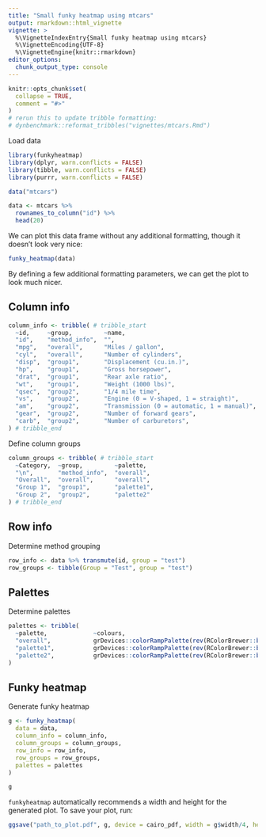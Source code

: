 ```yaml
---
title: "Small funky heatmap using mtcars"
output: rmarkdown::html_vignette
vignette: >
  %\VignetteIndexEntry{Small funky heatmap using mtcars}
  %\VignetteEncoding{UTF-8}
  %\VignetteEngine{knitr::rmarkdown}
editor_options: 
  chunk_output_type: console
---
```


```r
knitr::opts_chunk$set(
  collapse = TRUE,
  comment = "#>"
)
# rerun this to update tribble formatting:
# dynbenchmark::reformat_tribbles("vignettes/mtcars.Rmd")
```

Load data
```r
library(funkyheatmap)
library(dplyr, warn.conflicts = FALSE)
library(tibble, warn.conflicts = FALSE)
library(purrr, warn.conflicts = FALSE)

data("mtcars")

data <- mtcars %>% 
  rownames_to_column("id") %>%
  head(20)
```

We can plot this data frame without any additional formatting, though it doesn't look very nice:
```r
funky_heatmap(data)
```

By defining a few additional formatting parameters, we can get the plot to look much nicer.

## Column info 


```r
column_info <- tribble( # tribble_start
  ~id,     ~group,         ~name,                                       ~geom,        ~palette,    ~options,
  "id",    "method_info",  "",                                          "text",       NA,          list(hjust = 0, width = 6),
  "mpg",   "overall",      "Miles / gallon",                            "bar",        "palette1",  list(width = 4, legend = FALSE),
  "cyl",   "overall",      "Number of cylinders",                       "bar",        "palette2",  list(width = 4, legend = FALSE),
  "disp",  "group1",       "Displacement (cu.in.)",                     "funkyrect",  "palette1",  lst(),
  "hp",    "group1",       "Gross horsepower",                          "funkyrect",  "palette1",  lst(),
  "drat",  "group1",       "Rear axle ratio",                           "funkyrect",  "palette1",  lst(),
  "wt",    "group1",       "Weight (1000 lbs)",                         "funkyrect",  "palette1",  lst(),
  "qsec",  "group2",       "1/4 mile time",                             "funkyrect",  "palette2",  lst(),
  "vs",    "group2",       "Engine (0 = V-shaped, 1 = straight)",       "funkyrect",  "palette2",  lst(),
  "am",    "group2",       "Transmission (0 = automatic, 1 = manual)",  "funkyrect",  "palette2",  lst(),
  "gear",  "group2",       "Number of forward gears",                   "funkyrect",  "palette2",  lst(),
  "carb",  "group2",       "Number of carburetors",                     "funkyrect",  "palette2",  lst()
) # tribble_end
```

Define column groups
```r
column_groups <- tribble( # tribble_start
  ~Category,  ~group,         ~palette,
  "\n",       "method_info",  "overall",
  "Overall",  "overall",      "overall",
  "Group 1",  "group1",       "palette1",
  "Group 2",  "group2",       "palette2"
) # tribble_end
```

## Row info


Determine method grouping
```r
row_info <- data %>% transmute(id, group = "test")
row_groups <- tibble(Group = "Test", group = "test")
```


## Palettes


Determine palettes
```r
palettes <- tribble(
  ~palette,             ~colours,
  "overall",            grDevices::colorRampPalette(rev(RColorBrewer::brewer.pal(9, "Greys")[-1]))(101),
  "palette1",           grDevices::colorRampPalette(rev(RColorBrewer::brewer.pal(9, "Blues") %>% c("#011636")))(101),
  "palette2",           grDevices::colorRampPalette(rev(RColorBrewer::brewer.pal(9, "Reds")[-8:-9]))(101)
)
```

## Funky heatmap

Generate funky heatmap
```r
g <- funky_heatmap(
  data = data,
  column_info = column_info,
  column_groups = column_groups,
  row_info = row_info,
  row_groups = row_groups,
  palettes = palettes
)

g
```

`funkyheatmap` automatically recommends a width and height for the generated plot.
To save your plot, run:

``` r
ggsave("path_to_plot.pdf", g, device = cairo_pdf, width = g$width/4, height = g$height/4)
```

